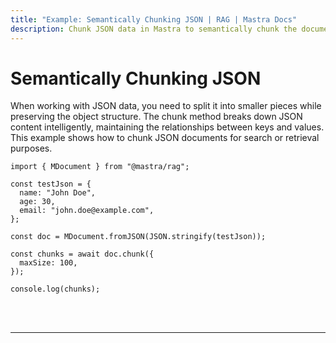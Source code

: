 ---
title: "Example: Semantically Chunking JSON | RAG | Mastra Docs"
description: Chunk JSON data in Mastra to semantically chunk the document.
---


# Semantically Chunking JSON

When working with JSON data, you need to split it into smaller pieces while preserving the object structure. The chunk method breaks down JSON content intelligently, maintaining the relationships between keys and values. This example shows how to chunk JSON documents for search or retrieval purposes.

```tsx copy
import { MDocument } from "@mastra/rag";

const testJson = {
  name: "John Doe",
  age: 30,
  email: "john.doe@example.com",
};

const doc = MDocument.fromJSON(JSON.stringify(testJson));

const chunks = await doc.chunk({
  maxSize: 100,
});

console.log(chunks);
```

<br />
<br />
<hr className="dark:border-[#404040] border-gray-300" />
<br />
<br />
<GithubLink
  link={
    "https://github.com/mastra-ai/mastra/blob/main/examples/basics/rag/chunk-json"
  }
/>
